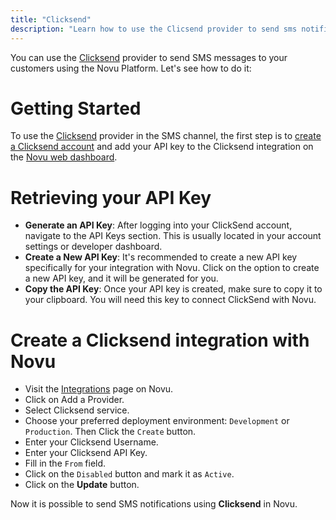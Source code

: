 ```yaml
---
title: "Clicksend"
description: "Learn how to use the Clicsend provider to send sms notifications using Novu"
---
```


You can use the [Clicksend](https://www.clicksend.com/in/) provider to send SMS messages to your customers using the Novu Platform.
Let's see how to do it:

# Getting Started

To use the [Clicksend](https://www.clicksend.com/in/) provider in the SMS channel, the first step is to [create a Clicksend account](https://dashboard.clicksend.com/signup/step1) and add your API key to the Clicksend integration on the [Novu web dashboard](https://web.novu.co/integrations?utm_campaign=docs-sms-clicksend).

# Retrieving your API Key

- **Generate an API Key**: After logging into your ClickSend account, navigate to the API Keys section. This is usually located in your account settings or developer dashboard.
- **Create a New API Key**: It's recommended to create a new API key specifically for your integration with Novu. Click on the option to create a new API key, and it will be generated for you.
- **Copy the API Key**: Once your API key is created, make sure to copy it to your clipboard. You will need this key to connect ClickSend with Novu.

# Create a Clicksend integration with Novu

- Visit the [Integrations](https://web.novu.co/integrations?utm_campaign=docs-sms-clicksend) page on Novu.
- Click on Add a Provider.
- Select Clicksend service.
- Choose your preferred deployment environment: `Development` or `Production`. Then Click the `Create` button.
- Enter your Clicksend Username.
- Enter your Clicksend API Key.
- Fill in the `From` field.
- Click on the `Disabled` button and mark it as `Active`.
- Click on the **Update** button.

Now it is possible to send SMS notifications using **Clicksend** in Novu.
